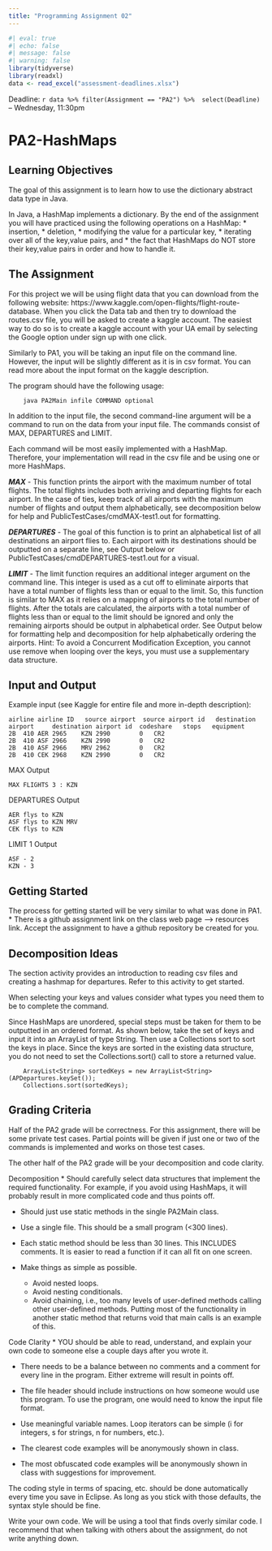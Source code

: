 ```yaml
---
title: "Programming Assignment 02"
---
```


```r
#| eval: true
#| echo: false
#| message: false
#| warning: false
library(tidyverse)
library(readxl)
data <- read_excel("assessment-deadlines.xlsx")
```


Deadline: `r data %>% filter(Assignment == "PA2") %>%  select(Deadline)` -- Wednesday, 11:30pm

# PA2-HashMaps


## Learning Objectives

The goal of this assignment is to learn how to use the dictionary abstract 
data type in Java.  

In Java, a HashMap implements a dictionary.  By the end of the assignment 
you will have practiced using the following operations on a HashMap:
  * insertion,
  * deletion,
  * modifying the value for a particular key,
  * iterating over all of the key,value pairs, and
  * the fact that HashMaps do NOT store their key,value pairs in order 
    and how to handle it.

## The Assignment

For this project we will be using flight data that you can download from 
the following website: 
https://www.kaggle.com/open-flights/flight-route-database.
When you click the Data tab and then try to download the routes.csv
file, you will be asked to create a kaggle account.
The easiest way to do so is to create a kaggle account with your UA email by 
selecting the Google option under sign up with one click. 

Similarly to PA1, you will be taking an input file on the command line. 
However, the input will be slightly different as it is in csv format. 
You can read more about the input format on the kaggle description. 

The program should have the following usage:
```
    java PA2Main infile COMMAND optional
```
In addition to the input file, the second command-line argument will be a 
command to run on the data from your input file. The commands consist of 
MAX, DEPARTURES and LIMIT. 

Each command will be most easily implemented with a HashMap.  Therefore,
your implementation will read in the csv file and be using one
or more HashMaps.

***MAX*** - This function prints the airport with the maximum number 
of total flights.  The total flights includes both arriving 
and departing flights for each airport.  In the case of ties, keep 
track of all airports with the maximum number of flights
and output them alphabetically, see decomposition below for 
help and PublicTestCases/cmdMAX-test1.out for formatting. 

***DEPARTURES*** - The goal of this function is to print an alphabetical 
list of all destinations an airport flies to. Each airport with its 
destinations should be outputted on a separate line, see Output below 
or PublicTestCases/cmdDEPARTURES-test1.out for a visual. 
    

***LIMIT*** - The limit function requires an additional integer argument 
on the command line.  This integer is used as a cut off to eliminate 
airports that have a total number of flights less than or equal to the limit. 
So, this function is similar to MAX as it relies on a mapping of airports to 
the total number of flights. After the totals are calculated, the airports 
with a total number of flights less than or equal to the limit should be 
ignored and only the remaining airports should be output in alphabetical order. 
See Output below for formatting help and decomposition for help alphabetically 
ordering the airports.
Hint: To avoid a Concurrent Modification Exception, you cannot use remove 
when looping over the keys, you must use a supplementary data structure. 

    
## Input and Output
Example input (see Kaggle for entire file and more in-depth description):
```
airline	airline ID	 source airport	 source airport id	 destination airport	 destination airport id	 codeshare	 stops	 equipment
2B	410	AER	2965	KZN	2990		0	CR2
2B	410	ASF	2966	KZN	2990		0	CR2
2B	410	ASF	2966	MRV	2962		0	CR2
2B	410	CEK	2968	KZN	2990		0	CR2
```

MAX Output 
```
MAX FLIGHTS 3 : KZN
```

DEPARTURES Output 
```
AER flys to KZN
ASF flys to KZN MRV
CEK flys to KZN
```

LIMIT 1 Output 
```
ASF - 2
KZN - 3
```

## Getting Started

The process for getting started will be very similar to what was done in PA1.
* There is a github assignment link on the class web page --> resources link.
  Accept the assignment to have a github repository be created for you.


## Decomposition Ideas

The section activity provides an introduction to reading csv files and
creating a hashmap for departures. Refer to this activity to get started. 

When selecting your keys and values consider what types you need them to be
to complete the command. 

Since HashMaps are unordered, special steps must be taken for them to be 
outputted in an ordered format. As shown below, take the set of keys and 
input it into an ArrayList of type String. Then use a Collections sort to 
sort the keys in place. Since the keys are sorted in the existing data 
structure, you do not need to set the Collections.sort() call to store a 
returned value.

```
	ArrayList<String> sortedKeys = new ArrayList<String>(APDepartures.keySet());
	Collections.sort(sortedKeys);
```

## Grading Criteria

Half of the PA2 grade will be correctness.  For this assignment, there
will be some private test cases.  Partial points will be given if just
one or two of the commands is implemented and works on those test cases.

The other half of the PA2 grade will be your decomposition and code clarity.

Decomposition
* Should carefully select data structures that implement the 
  required functionality.  For example, if you avoid using HashMaps,
  it will probably result in more complicated code and thus points off.

* Should just use static methods in the single PA2Main class.

* Use a single file.  This should be a small program (<300 lines).

* Each static method should be less than 30 lines.  This INCLUDES
  comments.  It is easier to read a function if it can all fit on
  one screen.

* Make things as simple as possible.
  * Avoid nested loops.
  * Avoid nesting conditionals.
  * Avoid chaining, i.e., too many levels of user-defined methods 
    calling other user-defined methods.  Putting most of the functionality
    in another static method that returns void that main calls is an 
    example of this.


Code Clarity
* YOU should be able to read, understand, and explain your own code
to someone else a couple days after you wrote it.

* There needs to be a balance between no comments and a comment for
every line in the program.  Either extreme will result in points off.

* The file header should include instructions on how someone would
use this program.  To use the program, one would need to know the
input file format.

* Use meaningful variable names.  Loop iterators can
be simple (i for integers, s for strings, n for numbers, etc.).

* The clearest code examples will be anonymously shown in class.

* The most obfuscated code examples will be anonymously shown in class
with suggestions for improvement.


The coding style in terms of spacing, etc. should be done automatically
every time you save in Eclipse.  As long as you stick with those defaults,
the syntax style should be fine.

Write your own code.  We will be using a tool that finds overly similar code.
I recommend that when talking with others about the assignment, do not write
anything down.

